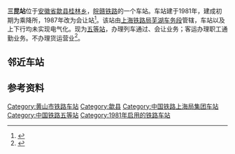 {{Infobox China railway station
|车站名称 = 三昆站
|图片 =201601三昆站Sankun Station.JPG
|图片介绍 = 
|其他名称 = 
|车站拼音 = San Kun
|英文名称 = Sankun Railway Station<ref>{{Cite web |url=http://news.sina.com.cn/o/2012-09-18/080725196193.shtml |title=铁道部:火车站名含"东西南北"统一改用拼音 |accessdate=2018-08-01 |archive-date=2017-07-30 |archive-url=https://web.archive.org/web/20170730073100/http://news.sina.com.cn/o/2012-09-18/080725196193.shtml |dead-url=no }}</ref><ref>{{cite journal |author=[[铁道部运输局|铁道部运输局]] |journal = 铁路客货运输专刊 |year=2012 |issue=4 |title = 关于明确铁路车站站名英文译法的通知 |id = 运营运调电[2012]1911号 |page = 6}}</ref>
|车站代码 = 31397<ref>{{cite book|author=铁道部电子计算技术中心, 铁道部运输局|title=铁路车站站名代码表：TMIS使用|publisher=中国铁道出版社|location=北京|year=1998|isbn=9787113030995|pages=62}}</ref>
|电报码 = OFH<ref>{{cite book|author=[[中华人民共和国铁道部|中华人民共和国铁道部]]|title=铁路电报站名略号（2012）|publisher=中国铁道出版社|location=北京|year=2012|unified=15113·3468|pages=108}}</ref>
|拼音码 = SKU
|车站类型 = 
|技术性质 = 中间站
|业务性质 = 会让站
|始建时间 = 1981年
|开通运营 = 
|车站位置 = [[安徽省|安徽省]][[歙县|歙县]][[桂林乡|桂林乡]]
|坐标 = 
|归属 = [[上海铁路局|上海铁路局]]芜湖车务段
|线路 = [[皖赣铁路|皖赣铁路]]
|车站等级 = [[五等站_(中国大陆)|五等站]]
|使用状态 = 使用中
|股道数目 = 2
|正线 = 
|到发线 =
|其它线 = 
|月台数目 = 
|侧式站台 = 
|岛式站台 = 
|站台面 = 
|网站 = 
}}
'''三昆站'''位于[[安徽省|安徽省]][[歙县|歙县]][[桂林乡|桂林乡]]，[[皖赣铁路|皖赣铁路]]的一个车站。车站建于1981年，建成初期为乘降所，1987年改为会让站<ref name="jiaotong">{{cite web|title=第三篇　铁路 第一章　铁路建设 第一节　干线|url=http://60.166.6.242:8080/was40/detail?record=2&channelid=38502|publisher=安徽交通志|access-date=2018-08-01|archive-url=https://web.archive.org/web/20180801064408/http://60.166.6.242:8080/was40/detail?record=2&channelid=38502|archive-date=2018-08-01|dead-url=yes}}</ref>。该站由[[上海铁路局|上海铁路局]][[芜湖车务段|芜湖车务段]]管辖，车站以及上下行均未实现电气化。现为[[五等站_(中国大陆)|五等站]]，办理列车通过、会让业务；客运办理职工通勤业务。不办理货运营业<ref name="cargo">{{Cite web |url=http://hyfw.12306.cn/hyinfo/action/FwcszsAction_index?type=1 |title=中国铁路货运服务中心 |accessdate=2018-08-01 |archive-date=2016-11-06 |archive-url=https://web.archive.org/web/20161106075157/http://hyfw.12306.cn/hyinfo/action/FwcszsAction_index?type=1 |dead-url=no }}</ref>。

== 邻近车站 ==
{{start rail box|[[中国铁路|中国铁路]]}}
{{s-inop|[[临溪站|临溪站]]|{{站|芜湖}}方向}}
{{s-line|[[皖赣铁路|皖赣铁路]]<br />{{0}}三昆站}}
{{s-inop|[[歙县站|歙县站]]|{{站|鹰潭}}方向}}
{{end box}}

== 参考资料 ==
{{reflist}}

{{皖赣铁路}}
[[Category:黄山市铁路车站|Category:黄山市铁路车站]]
[[Category:歙县|Category:歙县]]
[[Category:中国铁路上海局集团车站|Category:中国铁路上海局集团车站]]
[[Category:中国铁路五等站|Category:中国铁路五等站]]
[[Category:1981年启用的铁路车站|Category:1981年启用的铁路车站]]